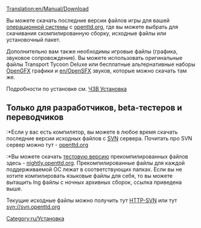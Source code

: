 [[Translation:en/Manual/Download]]
{{ru/Устарело}}

{{ru/Оглавление}}

Вы можете скачать последние версии файлов игры для вашей [[ru/unsorted/Операционная система|операционной системы]] с [http://www.openttd.org/download-stable openttd.org], где вы можете выбрать для скачивания скомпилированную сборку, исходные файлы или установочный пакет. 

Дополнительно вам также необходимы игровые файлы (графика, звуковое сопровождение). Вы можете использовать оригинальные файлы Transport Tycoon Deluxe или бесплатные альтернативные наборы [[ru/unsorted/OpenGFX Прочти меня|OpenGFX]] графики и [[en/OpenSFX]] звуков, которые можно скачать там же.

Подробности по установке см. [[ru/Manual/ЧЗВ Установка|ЧЗВ Установка]]


== Только для разработчиков, beta-тестеров и переводчиков ==

:*Если у вас есть компилятор, вы можете в любое время скачать последние версии исходных файлов с [[ru/Development/Часто задаваемые вопросы разработчика|SVN]] сервера. Почитать про SVN сервер можно тут - [http://www.openttd.org/development openttd.org]

:*Вы можете скачать [[ru/Тестовая версия|тестовую версию]] прекомпилированных файлов здесь - [http://nightly.openttd.org/ nightly.openttd.org].  Прекомпилированные файлы для каждой поддерживаемой ОС лежат в соответствующих папках.
Если вы не хотите компилировать языковые файлы для себя, то вы можете вытащить lng файлы с ночных архивных сборок, ссылка приведена выше.



Текущие исходные файлы можно получить тут [http://svn.openttd.org HTTP-SVN] или тут svn://svn.openttd.org

[[Category:ru/Установка]]